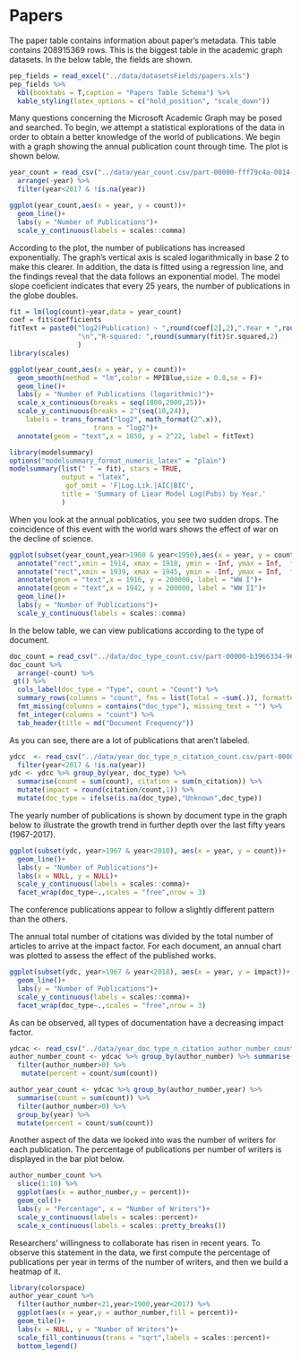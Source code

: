 \newpage
# Papers

The paper table contains information about paper's metadata.
This table contains 208915369 rows. 
This is the biggest table in the academic graph datasets.
In the below table, the fields are shown.

```r
pep_fields = read_excel("../data/datasetsFields/papers.xls")
pep_fields %>% 
  kbl(booktabs = T,caption = "Papers Table Schema") %>% 
  kable_styling(latex_options = c("hold_position", "scale_down"))
```

Many questions concerning the Microsoft Academic Graph may be posed and searched. To begin, we attempt a statistical explorations of the data in order to obtain a better knowledge of the world of publications.
We begin with a graph showing the annual publication count through time. The plot is shown below.
```r
year_count = read_csv("../data/year_count.csv/part-00000-fff79c4a-0814-497b-81a9-d6aa7bfd3172-c000.csv") %>% 
  arrange(-year) %>% 
  filter(year<2017 & !is.na(year))
```

```r
ggplot(year_count,aes(x = year, y = count))+
  geom_line()+
  labs(y = "Number of Publications")+
  scale_y_continuous(labels = scales::comma)
```

According to the plot, the number of publications has increased exponentially. The graph's vertical axis is scaled logarithmically in base 2 to make this clearer. In addition, the data is fitted using a regression line, and the findings reveal that the data follows an exponential model. The model slope coeficient indicates that every 25 years, the number of publications in the globe doubles.

```r
fit = lm(log(count)~year,data = year_count)
coef = fit$coefficients
fitText = paste0("log2(Publication) ~ ",round(coef[2],2),".Year + ",round(coef[1],1),
                 "\n","R-squared: ",round(summary(fit)$r.squared,2)
                 )
library(scales)

ggplot(year_count,aes(x = year, y = count))+
  geom_smooth(method = "lm",color = MPIBlue,size = 0.8,se = F)+
  geom_line()+
  labs(y = "Number of Publications (logarithmic)")+
  scale_x_continuous(breaks = seq(1800,2000,25))+
  scale_y_continuous(breaks = 2^(seq(10,24)),
    labels = trans_format("log2", math_format(2^.x)),
                     trans = "log2")+
  annotate(geom = "text",x = 1850, y = 2^22, label = fitText)
```

```r
library(modelsummary)
options("modelsummary_format_numeric_latex" = "plain")
modelsummary(list(" " = fit), stars = TRUE,
             output = "latex",
              gof_omit = 'F|Log.Lik.|AIC|BIC',
             title = 'Summary of Liear Model Log(Pubs) by Year.'
             )
```

When you look at the annual poblicatios, you see two sudden drops. The coincidence of this event with the world wars shows the effect of war on the decline of science.

```r
ggplot(subset(year_count,year>1900 & year<1950),aes(x = year, y = count))+
  annotate("rect",xmin = 1914, xmax = 1918, ymin = -Inf, ymax = Inf,  fill = MPIBlue, alpha=.5, color = "transparent")+
  annotate("rect",xmin = 1939, xmax = 1945, ymin = -Inf, ymax = Inf,  fill = MPIBlue, alpha=.5, color = "transparent")+
  annotate(geom = "text",x = 1916, y = 200000, label = "WW I")+
  annotate(geom = "text",x = 1942, y = 200000, label = "WW II")+
  geom_line()+
  labs(y = "Number of Publications")+
  scale_y_continuous(labels = scales::comma)
```

In the below table, we can view publications according to the type of document.

```r
doc_count = read_csv("../data/doc_type_count.csv/part-00000-b3966334-96b3-4a4a-ad92-88e1425f5d9c-c000.csv")
doc_count %>% 
  arrange(-count) %>% 
 gt() %>% 
  cols_label(doc_type = "Type", count = "Count") %>%
  summary_rows(columns = "count", fns = list(Total = ~sum(.)), formatter = fmt_integer) %>%
  fmt_missing(columns = contains("doc_type"), missing_text = "") %>% 
  fmt_integer(columns = "count") %>% 
  tab_header(title = md("Document Frequency"))
```

As you can see, there are a lot of publications that aren't labeled.

```r
ydcc  <- read_csv("../data/year_doc_type_n_citation_count.csv/part-00000-4cdd5630-37d3-4ef9-a0ea-388c170b1bf1-c000.csv") %>% 
  filter(year<2017 & !is.na(year))
ydc <- ydcc %>% group_by(year, doc_type) %>% 
  summarise(count = sum(count), citation = sum(n_citation)) %>% 
  mutate(impact = round(citation/count,1)) %>% 
  mutate(doc_type = ifelse(is.na(doc_type),"Unknown",doc_type))
```

The yearly number of publications is shown by document type in the graph below to illustrate the growth trend in further depth over the last fifty years (1967-2017).

```r
ggplot(subset(ydc, year>1967 & year<2018), aes(x = year, y = count))+
  geom_line()+
  labs(y = "Number of Publications")+
  labs(x = NULL, y = NULL)+
  scale_y_continuous(labels = scales::comma)+
  facet_wrap(doc_type~.,scales = "free",nrow = 3)
```

The conference publications appear to follow a slightly different pattern than the others.

The annual total number of citations was divided by the total number of articles to arrive at the impact factor. For each document, an annual chart was plotted to assess the effect of the published works.

```r
ggplot(subset(ydc, year>1967 & year<2018), aes(x = year, y = impact))+
  geom_line()+
  labs(y = "Number of Publications")+
  scale_y_continuous(labels = scales::comma)+
  facet_wrap(doc_type~.,scales = "free",nrow = 3)
```

As can be observed, all types of documentation have a decreasing impact factor.

```r
ydcac <- read_csv("../data/year_doc_type_n_citation_author_number_count.csv/part-00000-50ab1ec6-1c61-42a2-9836-adfa981ee4b9-c000.csv")
author_number_count <- ydcac %>% group_by(author_number) %>% summarise(count = sum(count)) %>% 
  filter(author_number>0) %>% 
   mutate(percent = count/sum(count))

author_year_count <- ydcac %>% group_by(author_number,year) %>% 
  summarise(count = sum(count)) %>% 
  filter(author_number>0) %>% 
  group_by(year) %>% 
  mutate(percent = count/sum(count))
```

Another aspect of the data we looked into was the number of writers for each publication.
The percentage of publications per number of writers is displayed in the bar plot below.
 
```r
author_number_count %>% 
  slice(1:10) %>% 
  ggplot(aes(x = author_number,y = percent))+
  geom_col()+
  labs(y = "Percentage", x = "Number of Writers")+
  scale_y_continuous(labels = scales::percent)+
  scale_x_continuous(labels = scales::pretty_breaks())
```
 
Researchers' willingness to collaborate has risen in recent years. To observe this statement in the data, we first compute the percentage of publications per year in terms of the number of writers, and then we build a heatmap of it.

```r
library(colorspace)
author_year_count %>% 
  filter(author_number<21,year>1900,year<2017) %>% 
  ggplot(aes(x = year,y = author_number,fill = percent))+
  geom_tile()+
  labs(x = NULL, y = "Number of Writers")+
  scale_fill_continuous(trans = "sqrt",labels = scales::percent)+
  bottom_legend()
```
 
 
